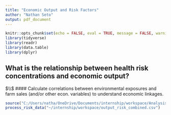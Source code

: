 ```yaml
---
title: "Economic Output and Risk Factors"
author: "Nathan Seto"
output: pdf_document
---
```

```r
knitr::opts_chunk$set(echo = FALSE, eval = TRUE, message = FALSE, warning = FALSE)
library(tidyverse)
library(readr)
library(data.table)
library(dplyr)
```

## What is the relationship between health risk concentrations and economic output?
$\\$
#### Calculate correlations between environmental exposures and farm sales (and/or other econ. variables) to understand economic linkages. 

```r
source("C:/Users/natha/OneDrive/Documents/internship/workspace/Analysis/EconomicOutput_and_Risk_Correlations.R")
process_risk_data("~/internship/workspace/output_risk_combined.csv")
```

